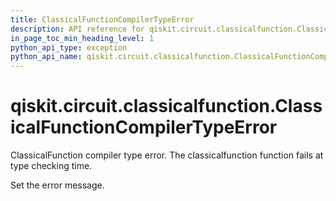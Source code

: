 ```yaml
---
title: ClassicalFunctionCompilerTypeError
description: API reference for qiskit.circuit.classicalfunction.ClassicalFunctionCompilerTypeError
in_page_toc_min_heading_level: 1
python_api_type: exception
python_api_name: qiskit.circuit.classicalfunction.ClassicalFunctionCompilerTypeError
---
```


<span id="qiskit-circuit-classicalfunction-classicalfunctioncompilertypeerror" />

# qiskit.circuit.classicalfunction.ClassicalFunctionCompilerTypeError

<Class id="qiskit.circuit.classicalfunction.ClassicalFunctionCompilerTypeError" name="ClassicalFunctionCompilerTypeError" isDedicatedPage={true} github="https://github.com/qiskit/qiskit/tree/stable/0.46/qiskit/circuit/classicalfunction/exceptions.py" signature="qiskit.circuit.classicalfunction.ClassicalFunctionCompilerTypeError(*message)">
  ClassicalFunction compiler type error. The classicalfunction function fails at type checking time.

  Set the error message.
</Class>

